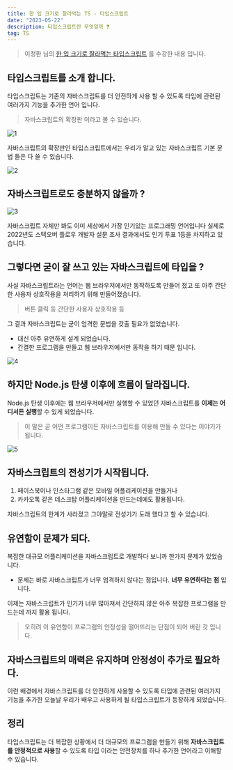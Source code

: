 ```yaml
---
title: 한 입 크기로 잘라먹는 TS - 타입스크립트
date: "2023-05-22"
description: 타입스크립트란 무엇일까 ❓
tag: TS
---
```


> 이정환 님의 [한 입 크기로 잘라먹는 타입스크립트](https://www.inflearn.com/course/%ED%95%9C%EC%9E%85-%ED%81%AC%EA%B8%B0-%ED%83%80%EC%9E%85%EC%8A%A4%ED%81%AC%EB%A6%BD%ED%8A%B8/) 를 수강한 내용 입니다.

## 타입스크립트를 소개 합니다.

타입스크립트는 기존의 자바스크립트를 더 안전하게 사용 할 수 있도록 타입에 관련된 여러가지 기능을 추가한 언어 입니다.

> 자바스크립트의 확장판 이라고 볼 수 있습니다.

![1](https://github.com/Choi-HyunHo/hyunho-gatsby-blog/assets/87301268/f71c2d9d-5810-406e-a3a9-6c23f77fac94)

자바스크립트의 확장판인 타입스크립트에서는 우리가 알고 있는 자바스크립트 기본 문법 들은 다 쓸 수 있습니다.

![2](https://github.com/Choi-HyunHo/hyunho-gatsby-blog/assets/87301268/082c1776-1804-40c7-96bc-6782b23e76cb)

## 자바스크립트로도 충분하지 않을까 ?

![3](https://github.com/Choi-HyunHo/hyunho-gatsby-blog/assets/87301268/24a01300-91af-4ef6-8690-189a64195e98)

자바스크립트 자체만 봐도 이미 세상에서 가장 인기있는 프로그래밍 언어입니다 실제로 2022년도 스택오버 플로우 개발자 설문 조사 결과에서도 인기 투표 1등을 차지하고 있습니다.

## 그렇다면 굳이 잘 쓰고 있는 자바스크립트에 타입을 ?

사실 자바스크립트라는 언어는 웹 브라우저에서만 동작하도록 만들어 졌고 또 아주 간단한 사용자 상호작용을 처리하기 위해 만들어졌습니다.

> 버튼 클릭 등 간단한 사용자 상호작용 등

그 결과 자바스크립트는 굳이 엄격한 문법을 갖출 필요가 없었습니다.

-   대신 아주 유연하게 설계 되었습니다.
-   간결한 프로그램을 만들고 웹 브라우저에서만 동작을 하기 때문 입니다.

![4](https://github.com/Choi-HyunHo/hyunho-gatsby-blog/assets/87301268/170b3ab9-cdc1-453a-a453-55d4439c3537)

## 하지만 Node.js 탄생 이후에 흐름이 달라집니다.

Node.js 탄생 이후에는 웹 브라우저에서만 실행할 수 있었던 자바스크립트를 **이제는 어디서든 실행**할 수 있게 되었습니다.

> 이 말은 곧 어떤 프로그램이든 자바스크립트를 이용해 만들 수 있다는 이야기가 됩니다.

![5](https://github.com/Choi-HyunHo/hyunho-gatsby-blog/assets/87301268/da87660e-f885-4e59-b76e-8cf87dd41854)

## 자바스크립트의 전성기가 시작됩니다.

1. 페이스북이나 인스타그램 같은 모바일 어플리케이션을 만들거나
2. 카카오톡 같은 데스크탑 어플리케이션을 만드는데에도 활용됩니다.

자바스크립트의 한계가 사라졌고 그야말로 전성기가 도래 했다고 할 수 있습니다.

## 유연함이 문제가 되다.

복잡한 대규모 어플리케이션을 자바스크립트로 개발하다 보니까 한가지 문제가 있었습니다.

-   문제는 바로 자바스크립트가 너무 엄격하지 않다는 점입니다. **너무 유연하다는 점** 입니다.

이제는 자바스크립트가 인기가 너무 많아져서 간단하지 않은 아주 복잡한 프로그램을 만드는데 까지 활용 됩니다.

> 오히려 이 유연함이 프로그램의 안정성을 떨어뜨리는 단점이 되어 버린 것 입니다.

## 자바스크립트의 매력은 유지하며 안정성이 추가로 필요하다.

이런 배경에서 자바스크립트를 더 안전하게 사용할 수 있도록 타입에 관련된 여러가지 기능을 추가한 오늘날 우리가 배우고 사용하게 될 타입스크립트가 등장하게 되었습니다.

## 정리

타입스크립트는 더 복잡한 상황에서 더 대규모의 프로그램을 만들기 위해 **자바스크립트를 안정적으로 사용**할 수 있도록 타입 이라는 안전장치를 하나 추가한 언어라고 이해할 수 있습니다.
